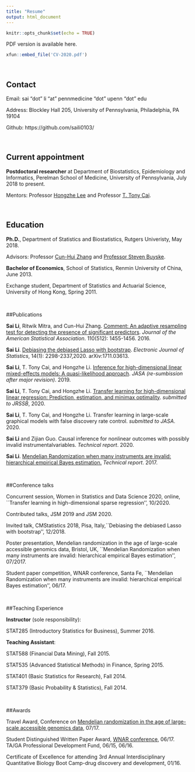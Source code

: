 ```yaml
---
title: "Resume" 
output: html_document
---
```


```r
knitr::opts_chunk$set(echo = TRUE)
```

PDF version is available here.
```r
xfun::embed_file('CV-2020.pdf')

```

&nbsp;

## Contact
Email: sai "dot" li "at" pennmedicine "dot" upenn "dot" edu

Address: Blockley Hall 205, University of Pennsylvania, Philadelphia, PA 19104

Github: https://github.com/saili0103/

&nbsp;

## Current appointment

**Postdoctoral researcher** at 
Department of Biostatistics, Epidemiology and Informatics, Perelman School of Medicine, University of Pennsylvania, July 2018 to present.

Mentors: Professor [Hongzhe Lee](http://statgene.med.upenn.edu) and Professor [T. Tony Cai](http://www-stat.wharton.upenn.edu/~tcai/).

&nbsp;

## Education

**Ph.D.**, Department of Statistics and Biostatistics, Rutgers Univeristy, May 2018.

Advisors: Professor [Cun-Hui Zhang](https://stat.rutgers.edu/home/cunhui/) and [Professor Steven Buyske](https://www.stat.rutgers.edu/home/buyske/Home.html).
                   
**Bachelor of Economics**, School of Statistics, Renmin University of China, June 2013.

Exchange student, Department of Statistics and Actuarial Science, University of Hong Kong, Spring 2011.

&nbsp;

##Publications

**Sai Li**, Ritwik Mitra, and Cun-Hui Zhang.
[Comment: An adaptive resampling test for detecting the presence of significant predictors](   http://dx.doi.org/10.1080/01621459.2015.1106404). *Journal of the American Statistical Association*. 110(512): 1455-1456. 2016.

**Sai Li**. [Debiasing the debiased Lasso with bootstrap]( https://arxiv.org/abs/1711.03613). *Electronic Journal of Statistics*, 14(1): 2298-2337,2020. arXiv:1711.03613.

**Sai Li**, T. Tony Cai, and Hongzhe Li. [Inference for high-dimensional linear mixed-effects models: A quasi-likelihood approach](https://arxiv.org/abs/1907.06116). *JASA (re-sumbission after major revision)*. 2019.

**Sai Li**, T. Tony Cai, and Hongzhe Li. [Transfer learning for high-dimensional linear regression: Prediction, estimation, and minimax optimality](https://arxiv.org/abs/2006.10593). *submitted to JRSSB*, 2020.

**Sai Li**, T. Tony Cai, and Hongzhe Li.  Transfer learning in large-scale graphical models with false discovery rate control. *submitted to JASA*. 2020.

**Sai Li** and Zijian Guo. Causal inference for nonlinear outcomes with possibly invalid instrumentalvariables. *Technical report*. 2020.

**Sai Li**. 
 [Mendelian Randomization when many instruments are invalid: hierarchical empirical Bayes estimation.](https://arxiv.org/abs/1706.01389) *Technical report*. 2017.

&nbsp;

##Conference talks

 Concurrent session, Women in Statistics and Data Science 2020, online, ``Transfer learning in high-dimensional sparse regression'', 10/2020.
 
Contributed talks, JSM 2019 and JSM 2020.

Invited talk, CMStatistics 2018, Pisa, Italy,``Debiasing the debiased Lasso with bootstrap'', 12/2018.

Poster presentation, Mendelian randomization in the age of large-scale accessible genomics data, Bristol, UK, ``Mendelian Randomization when many instruments are invalid: hierarchical empirical Bayes estimation'', 07/2017.

 Student paper competition, WNAR conference, Santa Fe, ``Mendelian Randomization when many instruments are invalid: hierarchical empirical Bayes estimation'', 06/17.


&nbsp;

##Teaching Experience

**Instructor** (sole responsibility):  

STAT285 (Introductory Statistics for Business), Summer 2016.


**Teaching Assistant**:

STAT588 (Financial Data Mining), Fall 2015.
      
STAT535 (Advanced Statistical Methods) in Finance, Spring 2015.
      
STAT401 (Basic Statistics for Research), Fall 2014.
      
STAT379 (Basic Probability \& Statistics), Fall 2014.

&nbsp;

##Awards

Travel Award, Conference on [Mendelian randomization in the age of large-scale accessible genomics data](https://www.mendelianrandomization.org.uk), 07/17.

Student Distinguished Written Paper Award, [WNAR conference](http://wnar.org), 06/17.
TA/GA Professional Development Fund, 06/15, 06/16.

Certificate of Excellence for attending 3rd Annual Interdisciplinary Quantitative Biology Boot
  Camp-drug discovery and development, 01/16. 




